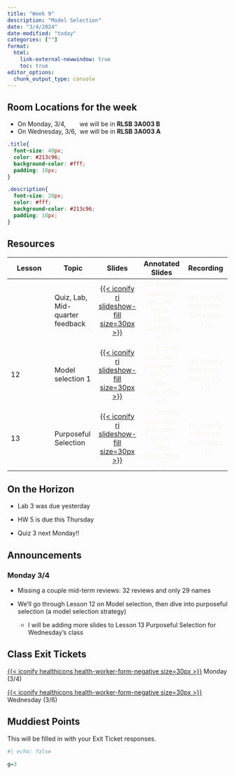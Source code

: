 ```yaml
---
title: "Week 9"
description: "Model Selection"
date: "3/4/2024"
date-modified: "today"
categories: [""]
format: 
  html:
    link-external-newwindow: true
    toc: true
editor_options: 
  chunk_output_type: console
---
```


::: callout-important
## Room Locations for the week

-   On Monday, 3/4,        we will be in **RLSB 3A003 B**
-   On Wednesday, 3/6,  we will be in **RLSB 3A003 A**
:::

```css
.title{
  font-size: 40px;
  color: #213c96;
  background-color: #fff;
  padding: 10px;
}

.description{
  font-size: 20px;
  color: #fff;
  background-color: #213c96;
  padding: 10px;
}
```

## Resources

| Lesson | Topic                           |                                                    Slides                                                    |                                  Annotated Slides                                  |                           Recording                           |
|---------------|---------------|:-------------:|:-------------:|:-------------:|
|        | Quiz, Lab, Mid-quarter feedback |      [[{{< iconify ri slideshow-fill size=30px >}}](/slides/Quiz_2_Lab_2.qmd)]{style="color:#f8f5f0;"}       | [{{< iconify pepicons-pop pen-circle-filled size=29px >}}]{style="color:#f8f5f0;"} | [{{< iconify mdi video size=34px >}}]{style="color:#f8f5f0;"} |
| 12     | Model selection 1               |   [[{{< iconify ri slideshow-fill size=30px >}}](/slides/12_Model_selection.qmd)]{style="color:#f8f5f0;"}    | [{{< iconify pepicons-pop pen-circle-filled size=29px >}}]{style="color:#f8f5f0;"} | [{{< iconify mdi video size=34px >}}]{style="color:#f8f5f0;"} |
| 13     | Purposeful Selection            | [[{{< iconify ri slideshow-fill size=30px >}}](/slides/13_Purposeful_Selection.qmd)]{style="color:#49A3D1;"} | [{{< iconify pepicons-pop pen-circle-filled size=29px >}}]{style="color:#f8f5f0;"} | [{{< iconify mdi video size=34px >}}]{style="color:#f8f5f0;"} |

## On the Horizon

-   Lab 3 was due yesterday

-   HW 5 is due this Thursday

-   Quiz 3 next Monday!!

## Announcements

### Monday 3/4

-   Missing a couple mid-term reviews: 32 reviews and only 29 names

-   We'll go through Lesson 12 on Model selection, then dive into purposeful selection (a model selection strategy)

    -   I will be adding more slides to Lesson 13 Purposeful Selection for Wednesday's class

## Class Exit Tickets

[[{{< iconify healthicons health-worker-form-negative size=30px >}}](https://forms.office.com/Pages/ResponsePage.aspx?id=V3lz4rj6fk2U9pvWr59xWFMopmPUjRtDiHLswhgacNhURFZJMldXSEQ0SlhTMkozSEFNUkJCWVdPNC4u)]{style="color:#f8f5f0;"} Monday (3/4)

[[{{< iconify healthicons health-worker-form-negative size=30px >}}](https://forms.office.com/Pages/ResponsePage.aspx?id=V3lz4rj6fk2U9pvWr59xWFMopmPUjRtDiHLswhgacNhUQjI1OEJDUDdYWkVVU1BURUhSR1hDVlAwNC4u)]{style="color:#f8f5f0;"} Wednesday (3/6)

## Muddiest Points

This will be filled in with your Exit Ticket responses.

```r
#| echo: false

g=3
```
